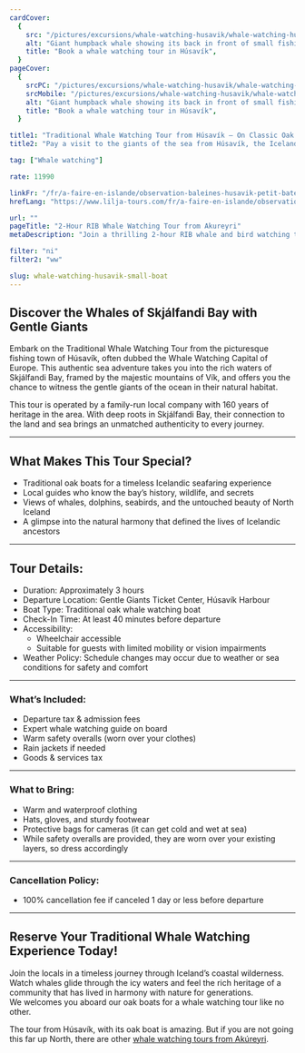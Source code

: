 ```yaml
---
cardCover:
  {
    src: "/pictures/excursions/whale-watching-husavik/whale-watching-husavik-card.webp",
    alt: "Giant humpback whale showing its back in front of small fishing boat",
    title: "Book a whale watching tour in Húsavík",
  }
pageCover:
  {
    srcPC: "/pictures/excursions/whale-watching-husavik/whale-watching-husavik-header-pc.webp",
    srcMobile: "/pictures/excursions/whale-watching-husavik/whale-watching-husavik-header-mobile.webp",
    alt: "Giant humpback whale showing its back in front of small fishing boat",
    title: "Book a whale watching tour in Húsavík",
  }

title1: "Traditional Whale Watching Tour from Húsavík – On Classic Oak Boats"
title2: "Pay a visit to the giants of the sea from Húsavík, the Icelandic capital of Whale Watching"

tag: ["Whale watching"]

rate: 11990

linkFr: "/fr/a-faire-en-islande/observation-baleines-husavik-petit-bateau"
hrefLang: "https://www.lilja-tours.com/fr/a-faire-en-islande/observation-baleines-husavik-petit-bateau"

url: ""
pageTitle: "2-Hour RIB Whale Watching Tour from Akureyri"
metaDescription: "Join a thrilling 2-hour RIB whale and bird watching tour in Eyjafjörður from Akureyri. Small groups, expert guides, and unforgettable wildlife encounters."

filter: "ni"
filter2: "ww"

slug: whale-watching-husavik-small-boat
---
```


## Discover the Whales of Skjálfandi Bay with Gentle Giants

Embark on the Traditional Whale Watching Tour from the picturesque fishing town of Húsavík, often dubbed the Whale Watching Capital of Europe. This authentic sea adventure takes you into the rich waters of Skjálfandi Bay, framed by the majestic mountains of Vík, and offers you the chance to witness the gentle giants of the ocean in their natural habitat.

This tour is operated by a family-run local company with 160 years of heritage in the area. With deep roots in Skjálfandi Bay, their connection to the land and sea brings an unmatched authenticity to every journey.

---

## What Makes This Tour Special?

- Traditional oak boats for a timeless Icelandic seafaring experience
- Local guides who know the bay’s history, wildlife, and secrets
- Views of whales, dolphins, seabirds, and the untouched beauty of North Iceland
- A glimpse into the natural harmony that defined the lives of Icelandic ancestors

---

## Tour Details:

- Duration: Approximately 3 hours
- Departure Location: Gentle Giants Ticket Center, Húsavík Harbour
- Boat Type: Traditional oak whale watching boat
- Check-In Time: At least 40 minutes before departure
- Accessibility:
  - Wheelchair accessible
  - Suitable for guests with limited mobility or vision impairments
- Weather Policy: Schedule changes may occur due to weather or sea conditions for safety and comfort

---

### What’s Included:

- Departure tax & admission fees
- Expert whale watching guide on board
- Warm safety overalls (worn over your clothes)
- Rain jackets if needed
- Goods & services tax

---

### What to Bring:

- Warm and waterproof clothing
- Hats, gloves, and sturdy footwear
- Protective bags for cameras (it can get cold and wet at sea)
- While safety overalls are provided, they are worn over your existing layers, so dress accordingly

---

### Cancellation Policy:

- 100% cancellation fee if canceled 1 day or less before departure

---

## Reserve Your Traditional Whale Watching Experience Today!

Join the locals in a timeless journey through Iceland’s coastal wilderness. Watch whales glide through the icy waters and feel the rich heritage of a community that has lived in harmony with nature for generations.  
We welcomes you aboard our oak boats for a whale watching tour like no other.

<script
  type="text/javascript"
  src="https://widgets.bokun.io/assets/javascripts/apps/build/BokunWidgetsLoader.js?bookingChannelUUID=97236c68-b945-4a96-8587-660bdc4c45fd"
  async
></script>

<div
  class="bokunWidget"
  data-src="https://widgets.bokun.io/online-sales/97236c68-b945-4a96-8587-660bdc4c45fd/experience-calendar/575"
></div>

The tour from Húsavík, with its oak boat is amazing. But if you are not going this far up North, there are other <a href="/things-to-do-iceland/whale-watching-akureyri/" title="Whale watching from Akureyri">whale watching tours from Akúreyri</a>.
